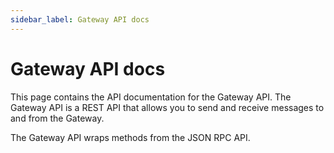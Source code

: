```yaml
---
sidebar_label: Gateway API docs
---
```


# Gateway API docs

This page contains the API documentation for the Gateway API. The Gateway API is a REST API that allows you to send and receive messages to and from the Gateway.

The Gateway API wraps methods from the JSON RPC API.